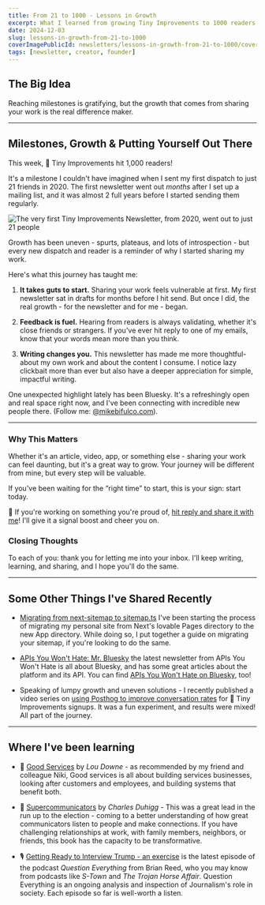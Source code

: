 ```yaml
---
title: From 21 to 1000 - Lessons in Growth
excerpt: What I learned from growing Tiny Improvements to 1000 readers
date: 2024-12-03
slug: lessons-in-growth-from-21-to-1000
coverImagePublicId: newsletters/lessons-in-growth-from-21-to-1000/cover
tags: [newsletter, creator, founder]
---
```


## The Big Idea

Reaching milestones is gratifying, but the growth that comes from sharing your work is the real difference maker.

---

## Milestones, Growth & Putting Yourself Out There

This week, 💌 Tiny Improvements hit 1,000 readers!

It's a milestone I couldn't have imagined when I sent my first dispatch to just 21 friends in 2020. The first newsletter went out _months_ after I set up a mailing list, and it was almost 2 full years before I started sending them regularly.

<Image
  publicId="newsletters/lessons-in-growth-from-21-to-1000/stats"
  alt="The very first Tiny Improvements Newsletter, from 2020, went out to just 21 people"
  caption="The very first Tiny Improvements Newsletter, from 2020, went out to just 21 people"
/>

Growth has been uneven - spurts, plateaus, and lots of introspection - but every new dispatch and reader is a reminder of why I started sharing my work.

Here's what this journey has taught me:

1. **It takes guts to start.**
   Sharing your work feels vulnerable at first. My first newsletter sat in drafts for months before I hit send. But once I did, the real growth - for the newsletter and for me - began.

2. **Feedback is fuel.**
   Hearing from readers is always validating, whether it's close friends or strangers. If you've ever hit reply to one of my emails, know that your words mean more than you think.

3. **Writing changes you.**
   This newsletter has made me more thoughtful-about my own work and about the content I consume. I notice lazy clickbait more than ever but also have a deeper appreciation for simple, impactful writing.

One unexpected highlight lately has been Bluesky. It's a refreshingly open and real space right now, and I've been connecting with incredible new people there. (Follow me: [@mikebifulco.com](https://bsky.app/profile/mikebifulco.com)).

---

### Why This Matters

Whether it's an article, video, app, or something else - sharing your work can feel daunting, but it's a great way to grow. Your journey will be different from mine, but every step will be valuable.

If you've been waiting for the “right time” to start, this is your sign: start today.

<Aside>

📢 If you're working on something you're proud of, [hit reply and share it with me](mailto:hello@mikebifulco.com)! I'll give it a signal boost and cheer you on.

</Aside>

### Closing Thoughts

To each of you: thank you for letting me into your inbox. I'll keep writing, learning, and sharing, and I hope you'll do the same.

---

## Some Other Things I've Shared Recently

- [Migrating from next-sitemap to sitemap.ts](https://mikebifulco.com/posts/migrate-from-next-sitemap-to-app-directory-sitemap) I've been starting the process of migrating my personal site from Next's lovable Pages directory to the new App directory. While doing so, I put together a guide on migrating your sitemap, if you're looking to do the same.

- [APIs You Won't Hate: Mr. Bluesky](https://apisyouwonthate.com/newsletter/mr-blue-sky/) the latest newsletter from APIs You Won't Hate is all about Bluesky, and has some great articles about the platform and its API. You can find [APIs You Won't Hate on Bluesky](https://bsky.app/profile/apisyouwonthate.com), too!

- Speaking of lumpy growth and uneven solutions - I recently published a video series on [using Posthog to improve conversation rates](https://www.youtube.com/watch?v=4nWcB1a8M1s&list=PLhd5wwaTOKLuI6UNjGpBnPKxWiUW4iBhg) for 💌 Tiny Improvements signups. It was a fun experiment, and results were mixed! All part of the journey.

---

## Where I've been learning

- 📕 [Good Services](https://hardcover.app/books/good-services) by _Lou Downe_ - as recommended by my friend and colleague Niki, Good services is all about building services businesses, looking after customers and employees, and building systems that benefit both.

- 📗 [Supercommunicators](https://hardcover.app/books/supercommunicators) by _Charles Duhigg_ - This was a great lead in the run up to the election - coming to a better understanding of how great communicators listen to people and make connections. If you have challenging relationships at work, with family members, neighbors, or friends, this book has the capacity to be transformative.

- 🎙️ [Getting Ready to Interview Trump - an exercise](https://www.youtube.com/watch?v=gx7IDERbRWk) is the latest episode of the podcast _Question Everything_ from Brian Reed, who you may know from podcasts like _S-Town_ and _The Trojan Horse Affair_. Question Everything is an ongoing analysis and inspection of Journalism's role in society. Each episode so far is well-worth a listen.
